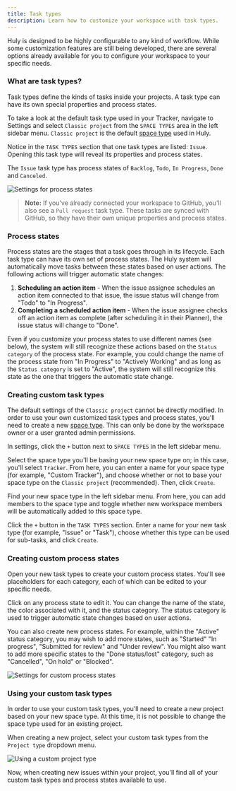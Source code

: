 ```yaml
---
title: Task types
description: Learn how to customize your workspace with task types.
---
```



<YouTube id="EVmZr1Ybi8c" posterQuality="max" />

Huly is designed to be highly configurable to any kind of workflow. While some customization features are still being developed, there are several options already available for you to configure your workspace to your specific needs.

### What are task types?

Task types define the kinds of tasks inside your projects. A task type can have its own special properties and process states.

To take a look at the default task type used in your Tracker, navigate to Settings and select `Classic project` from the `SPACE TYPES` area in the left sidebar menu. `Classic project` is the default [space type](/advanced-settings/space-types) used in Huly.

Notice in the `TASK TYPES` section that one task types are listed: `Issue`. Opening this task type will reveal its properties and process states.

The `Issue` task type has process states of `Backlog`, `Todo`, `In Progress`, `Done` and `Canceled`.

<Image
  src={settingsProcessStates}
  alt="Settings for process states"
  inferSize
  quality="max"
/>

> **Note:** If you've already connected your workspace to GitHub, you'll also see a `Pull request` task type. These tasks are synced with GitHub, so they have their own unique properties and process states.

### Process states

Process states are the stages that a task goes through in its lifecycle. Each task type can have its own set of process states. The Huly system will automatically move tasks between these states based on user actions. The following actions will trigger automatic state changes:

1. **Scheduling an action item** - When the issue assignee schedules an action item connected to that issue, the issue status will change from "Todo" to "In Progress".
2. **Completing a scheduled action item** - When the issue assignee checks off an action item as complete (after scheduling it in their Planner), the issue status will change to "Done".

Even if you customize your process states to use different names (see below), the system will still recognize these actions based on the `Status category` of the process state. For example, you could change the name of the process state from "In Progress" to "Actively Working" and as long as the `Status category` is set to "Active", the system will still recognize this state as the one that triggers the automatic state change.

### Creating custom task types

The default settings of the `Classic project` cannot be directly modified. In order to use your own customized task types and process states, you'll need to create a new [space type](/advanced-settings/space-types). This can only be done by the workspace owner or a user granted admin permissions.

In settings, click the `+` button next to `SPACE TYPES` in the left sidebar menu.

Select the space type you'll be basing your new space type on; in this case, you'll select `Tracker`. From here, you can enter a name for your space type (for example, "Custom Tracker"), and choose whether or not to base your space type on the `Classic project` (recommended). Then, click `Create`.

Find your new space type in the left sidebar menu. From here, you can add members to the space type and toggle whether new workspace members will be automatically added to this space type.

Click the `+` button in the `TASK TYPES` section. Enter a name for your new task type (for example, "Issue" or "Task"), choose whether this type can be used for sub-tasks, and click `Create`.

### Creating custom process states

Open your new task types to create your custom process states. You'll see placeholders for each category, each of which can be edited to your specific needs.

Click on any process state to edit it. You can change the name of the state, the color associated with it, and the status category. The status category is used to trigger automatic state changes based on user actions.

You can also create new process states. For example, within the "Active" status category, you may wish to add more states, such as "Started" "In progress", "Submitted for review" and "Under review". You might also want to add more specific states to the "Done status/lost" category, such as "Cancelled", "On hold" or "Blocked".

<Image
  src={settingsCustomProcessStates}
  alt="Settings for custom process states"
  inferSize
  quality="max"
/>

### Using your custom task types

In order to use your custom task types, you'll need to create a new project based on your new space type. At this time, it is not possible to change the space type used for an existing project.

When creating a new project, select your custom task types from the `Project type` dropdown menu.

<Image
  src={settingsCustomProjectType}
  alt="Using a custom project type"
  inferSize
  quality="max"
/>

Now, when creating new issues within your project, you'll find all of your custom task types and process states available to use.
